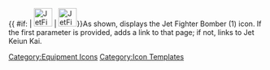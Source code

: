 {{ #if: {{{1|}}} | [[File:JetFighterBomber1.png|36px|link={{{1}}}]] | [[File:JetFighterBomber1.png|36px|link=Jet Keiun Kai]]}}<noinclude>As shown, displays the Jet Fighter Bomber (1) icon.  If the first parameter is provided, adds a link to that page; if not, links to Jet Keiun Kai.
[[Category:Equipment Icons]] [[Category:Icon Templates]]</noinclude>